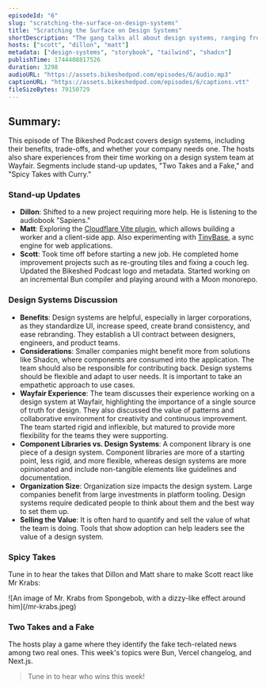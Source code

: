 ```yaml
---
episodeId: "6"
slug: "scratching-the-surface-on-design-systems"
title: "Scratching the Surface on Design Systems"
shortDescription: "The gang talks all about design systems, ranging from what they are, why you may (or may not) need one, and then share a few spicy takes on Storybook, modals, and Tailwind!"
hosts: ["scott", "dillon", "matt"]
metadata: ["design-systems", "storybook", "tailwind", "shadcn"]
publishTime: 1744408817526
duration: 3298
audioURL: "https://assets.bikeshedpod.com/episodes/6/audio.mp3"
captionURL: "https://assets.bikeshedpod.com/episodes/6/captions.vtt"
fileSizeBytes: 79150729
---
```


## Summary:

This episode of The Bikeshed Podcast covers design systems, including their benefits, trade-offs, and whether your company needs one. The hosts also share experiences from their time working on a design system team at Wayfair. Segments include stand-up updates, "Two Takes and a Fake," and "Spicy Takes with Curry."

### Stand-up Updates

* **Dillon**: Shifted to a new project requiring more help. He is listening to the audiobook "Sapiens."
* **Matt**: Exploring the [Cloudflare Vite plugin](https://www.npmjs.com/package/@cloudflare/vite-plugin), which allows building a worker and a client-side app. Also experimenting with [TinyBase](https://tinybase.org/), a sync engine for web applications.
* **Scott**: Took time off before starting a new job. He completed home improvement projects such as re-grouting tiles and fixing a couch leg. Updated the Bikeshed Podcast logo and metadata. Started working on an incremental Bun compiler and playing around with a Moon monorepo.

### Design Systems Discussion

* **Benefits**: Design systems are helpful, especially in larger corporations, as they standardize UI, increase speed, create brand consistency, and ease rebranding. They establish a UI contract between designers, engineers, and product teams.
* **Considerations**: Smaller companies might benefit more from solutions like Shadcn, where components are consumed into the application. The team should also be responsible for contributing back. Design systems should be flexible and adapt to user needs. It is important to take an empathetic approach to use cases.
* **Wayfair Experience**: The team discusses their experience working on a design system at Wayfair, highlighting the importance of a single source of truth for design. They also discussed the value of patterns and collaborative environment for creativity and continuous improvement. The team started rigid and inflexible, but matured to provide more flexibility for the teams they were supporting.
* **Component Libraries vs. Design Systems**: A component library is one piece of a design system. Component libraries are more of a starting point, less rigid, and more flexible, whereas design systems are more opinionated and include non-tangible elements like guidelines and documentation.
* **Organization Size**: Organization size impacts the design system. Large companies benefit from large investments in platform tooling. Design systems require dedicated people to think about them and the best way to set them up.
* **Selling the Value**: It is often hard to quantify and sell the value of what the team is doing. Tools that show adoption can help leaders see the value of a design system.

### Spicy Takes

Tune in to hear the takes that Dillon and Matt share to make Scott react like Mr Krabs:

<div className="flex items-center justify-center">![An image of Mr. Krabs from Spongebob, with a dizzy-like effect around him](/mr-krabs.jpeg)</div>

### Two Takes and a Fake

The hosts play a game where they identify the fake tech-related news among two real ones. This week's topics were Bun, Vercel changelog, and Next.js.

> Tune in to hear who wins this week!
